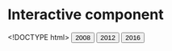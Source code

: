 # Interactive component

<!-- Code from d3-graph-gallery.com -->
<!DOCTYPE html>
<meta charset="utf-8">

<!-- Load d3.js -->
<script src="https://d3js.org/d3.v6.js"></script>

<!-- Add 2 buttons -->
<button onclick="update(data1)">2008</button>
<button onclick="update(data2)">2012</button>
<button onclick="update(data3)">2016</button>

<!-- Create a div where the graph will take place -->
<div id="gender_plot"></div>


<script>

// create 2 data_set
var data1 = [
   {group: "Female", value: 4},
   {group: "Male", value: 16}
];

var data2 = [
   {group: "Female", value: 7},
   {group: "Male", value: 1},
];

var data3 = [
   {group: "Female", value: 4},
   {group: "Male", value: 9},
];


// set the dimensions and margins of the graph
var margin = {top: 30, right: 30, bottom: 70, left: 60},
    width = 460 - margin.left - margin.right,
    height = 400 - margin.top - margin.bottom;

// append the svg object to the body of the page
var svg = d3.select("#gender_plot")
  .append("svg")
    .attr("width", width + margin.left + margin.right)
    .attr("height", height + margin.top + margin.bottom)
  .append("g")
    .attr("transform",
          "translate(" + margin.left + "," + margin.top + ")");

// Initialize the X axis
var x = d3.scaleBand()
  .range([ 0, width ])
  .padding(0.2);
var xAxis = svg.append("g")
  .attr("transform", "translate(0," + height + ")")

// Initialize the Y axis
var y = d3.scaleLinear()
  .range([ height, 0]);
var yAxis = svg.append("g")
  .attr("class", "myYaxis")


// A function that create / update the plot for a given variable:
function update(data) {

  // Update the X axis
  //x.domain(data.map(function(d) { return d.group; }))
  x.domain(data.map(d=> d.group))
  xAxis.call(d3.axisBottom(x))

  // Update the Y axis
  y.domain([0, d3.max(data, d=> d.value)]);
  yAxis.transition().duration(1000).call(d3.axisLeft(y));

  // Create the u variable
  var u = svg.selectAll("rect")
    .data(data)

  u
    .enter()
    .append("rect") // Add a new rect for each new elements
    .merge(u) // get the already existing elements as well
    .transition() // and apply changes to all of them
    .duration(1000)
      .attr("x", d => x(d.group))
      .attr("y", d => y(d.value))
      .attr("width", x.bandwidth())
      .attr("height", d=> height - y(d.value))
      .attr("fill", "#69b3a2")

  u
    .exit()
    .remove()
}

// Initialize the plot with the first dataset
update(data1)

</script>